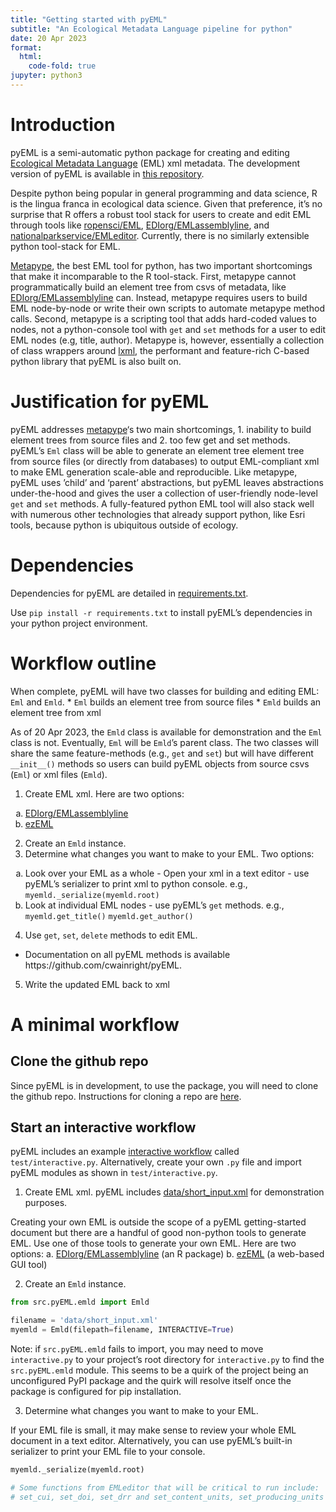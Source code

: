 ```yaml
---
title: "Getting started with pyEML"
subtitle: "An Ecological Metadata Language pipeline for python"
date: 20 Apr 2023
format:
  html:
    code-fold: true
jupyter: python3
---
```

# Introduction
pyEML is a semi-automatic python package for creating and editing [Ecological Metadata Language](https://eml.ecoinformatics.org/) (EML) xml metadata. The development version of pyEML is available in [this repository](https://github.com/cwainright/pyEML).

Despite python being popular in general programming and data science, R is the lingua franca in ecological data science. Given that preference, it's no surprise that R offers a robust tool stack for users to create  and edit EML through tools like [ropensci/EML](https://github.com/ropensci/EML), [EDIorg/EMLassemblyline](https://github.com/EDIorg/EMLassemblyline), and [nationalparkservice/EMLeditor](https://github.com/nationalparkservice/EMLeditor). Currently, there is no similarly extensible python tool-stack for EML.

[Metapype](https://github.com/PASTAplus/metapype-eml), the best EML tool for python, has two important shortcomings that make it incomparable to the R tool-stack. First, metapype cannot programmatically build an element tree from csvs of metadata, like [EDIorg/EMLassemblyline](https://github.com/EDIorg/EMLassemblyline) can. Instead, metapype requires users to build EML node-by-node or write their own scripts to automate metapype method calls. Second, metapype is a scripting tool that adds hard-coded values to nodes, not a python-console tool with `get` and `set` methods for a user to edit EML nodes (e.g, title, author). Metapype is, however, essentially a collection of class wrappers around [lxml](https://lxml.de/), the performant and feature-rich C-based python library that pyEML is also built on.

# Justification for pyEML
pyEML addresses [metapype](https://github.com/PASTAplus/metapype-eml)'s two main shortcomings, 1. inability to build element trees from source files and 2. too few get and set methods. pyEML's `Eml` class will be able to generate an element tree element tree from source files (or directly from databases) to output EML-compliant xml to make EML generation scale-able and reproducible. Like metapype, pyEML uses 'child' and 'parent' abstractions, but pyEML leaves abstractions under-the-hood and gives the user a collection of user-friendly node-level `get` and `set` methods. A fully-featured python EML tool will also stack well with numerous other technologies that already support python, like Esri tools, because python is ubiquitous outside of ecology. 

# Dependencies
Dependencies for pyEML are detailed in [requirements.txt](https://github.com/cwainright/pyEML/blob/main/requirements.txt).

Use `pip install -r requirements.txt` to install pyEML's dependencies in your python project environment.

# Workflow outline
When complete, pyEML will have two classes for building and editing EML: `Eml` and `Emld`.
* `Eml` builds an element tree from source files
* `Emld` builds an element tree from xml

As of 20 Apr 2023, the `Emld` class is available for demonstration and the `Eml` class is not. Eventually, `Eml` will be `Emld`'s parent class. The two classes will share the same feature-methods (e.g., `get` and `set`) but will have different `__init__()` methods so users can build pyEML objects from source csvs (`Eml`) or xml files (`Emld`).

1. Create EML xml. Here are two options:
  a. [EDIorg/EMLassemblyline](https://github.com/EDIorg/EMLassemblyline)
  b. [ezEML](https://ezeml.edirepository.org/eml/)
2. Create an `Emld` instance.
3. Determine what changes you want to make to your EML. Two options:
  a. Look over your EML as a whole
    - Open your xml in a text editor
    - use pyEML's serializer to print xml to python console. e.g.,
      `myemld._serialize(myemld.root)`
  b. Look at individual EML nodes
    - use pyEML's `get` methods. e.g.,
      `myemld.get_title()`
      `myemld.get_author()`
4. Use `get`, `set`, `delete` methods to edit EML.
  * Documentation on all pyEML methods is available https://github.com/cwainright/pyEML.
5. Write the updated EML back to xml

# A minimal workflow

## Clone the github repo
Since pyEML is in development, to use the package, you will need to clone the github repo. Instructions for cloning a repo are [here](https://docs.github.com/en/repositories/creating-and-managing-repositories/cloning-a-repository).

## Start an interactive workflow
pyEML includes an example [interactive workflow](https://github.com/cwainright/pyEML/tree/main/test) called `test/interactive.py`. Alternatively, create your own `.py` file and import pyEML modules as shown in `test/interactive.py`.

1. Create EML xml.
pyEML includes [data/short_input.xml](https://github.com/cwainright/pyEML/tree/main/data) for demonstration purposes.

Creating your own EML is outside the scope of a pyEML getting-started document but there are a handful of good non-python tools to generate EML. Use one of those tools to generate your own EML. Here are two options:
  a. [EDIorg/EMLassemblyline](https://github.com/EDIorg/EMLassemblyline) (an R package)
  b. [ezEML](https://ezeml.edirepository.org/eml/) (a web-based GUI tool)

2. Create an `Emld` instance.
```python
from src.pyEML.emld import Emld

filename = 'data/short_input.xml'
myemld = Emld(filepath=filename, INTERACTIVE=True)
```

Note: if `src.pyEML.emld` fails to import, you may need to move `interactive.py` to your project's root directory for `interactive.py` to find the `src.pyEML.emld` module. This seems to be a quirk of the project being an unconfigured PyPI package and the quirk will resolve itself once the package is configured for pip installation.

3. Determine what changes you want to make to your EML.

If your EML file is small, it may make sense to review your whole EML document in a text editor. Alternatively, you can use pyEML's built-in serializer to print your EML file to your console.
```python
myemld._serialize(myemld.root)
```

```python
# Some functions from EMLeditor that will be critical to run include:
# set_cui, set_doi, set_drr and set_content_units, set_producing_units (with more to come soon).
```